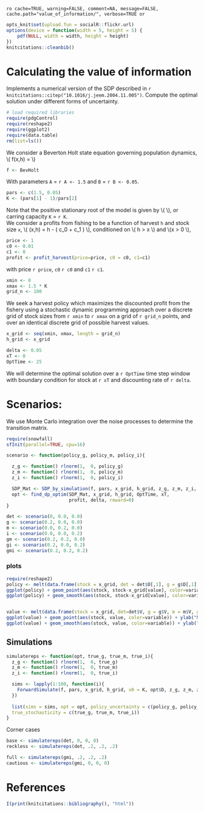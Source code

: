 `ro cache=TRUE, warning=FALSE, comment=NA, message=FALSE, cache.path="value_of_information/", verbose=TRUE or`

``` r
opts_knit$set(upload.fun = socialR::flickr.url)
options(device = function(width = 5, height = 5) {
    pdf(NULL, width = width, height = height)
})
knitcitations::cleanbib()
````

# Calculating the value of information

 Implements a numerical version of the SDP described in `r knitcitations::citep("10.1016/j.jeem.2004.11.005")`.
 Compute the optimal solution under different forms of uncertainty.   

``` r
# load required libraries
require(pdgControl)
require(reshape2)
require(ggplot2)
require(data.table)
rm(list=ls())
````

We consider a Beverton Holt state equation governing population dynamics, \\( f(x,h) = \frac{A x}{1 + B x} \\)

``` r
f <- BevHolt
````


With parameters `A` = `r A <- 1.5` and `B` = `r B <- 0.05`.

``` r
pars <- c(1.5, 0.05)
K <- (pars[1] - 1)/pars[2]
````

Note that the positive stationary root of the model is given by \\( \frac{A-1}{B} \\), or carring capacity `K` = `r K`.  
We consider a profits from fishing to be a function of harvest `h` and stock size `x`,  \\( \Pi(x,h) = h - \left( c_0  + c_1 \frac{h}{x} \right) \frac{h}{x} \\), conditioned on \\( h > x \\) and \\(x > 0 \\),

``` r
price <- 1
c0 <- 0.01
c1 <- 0
profit <- profit_harvest(price=price, c0 = c0, c1=c1) 
````

with price `r price`, `c0` `r c0` and `c1` `r c1`. 


``` r
xmin <- 0
xmax <- 1.5 * K
grid_n <- 100
````

We seek a harvest policy which maximizes the discounted profit from the fishery using a stochastic dynamic programming approach over a discrete grid of stock sizes from `r xmin` to `r xmax` on a grid of `r grid_n` points, and over an identical discrete grid of possible harvest values.  


``` r
x_grid <- seq(xmin, xmax, length = grid_n)  
h_grid <- x_grid  
````


``` r
delta <- 0.05
xT <- 0
OptTime <- 25
````

We will determine the optimal solution over a `r OptTime` time step window with boundary condition for stock at `r xT` and discounting rate of `r delta`.  

# Scenarios: 

We use Monte Carlo integration over the noise processes to determine the transition matrix.  

``` r
require(snowfall)
sfInit(parallel=TRUE, cpu=16)
````


``` r
scenario <- function(policy_g, policy_m, policy_i){ 

  z_g <- function() rlnorm(1,  0, policy_g) 
  z_m <- function() rlnorm(1,  0, policy_m) 
  z_i <- function() rlnorm(1,  0, policy_i) 

  SDP_Mat <- SDP_by_simulation(f, pars, x_grid, h_grid, z_g, z_m, z_i, reps=2e4)
  opt <- find_dp_optim(SDP_Mat, x_grid, h_grid, OptTime, xT, 
                       profit, delta, reward=0)
}
````

``` r
det <- scenario(0, 0.0, 0.0)
g <- scenario(0.2, 0.0, 0.0)
m <- scenario(0.0, 0.2, 0.0)
i <- scenario(0.0, 0.0, 0.2)
gm <- scenario(0.2, 0.2, 0.0)
gi <- scenario(0.2, 0.0, 0.2)
gmi <- scenario(0.2, 0.2, 0.2)
````


### plots

``` r
require(reshape2)
policy <- melt(data.frame(stock = x_grid, det = det$D[,1], g = g$D[,1], m = m$D[,1], gm = gm$D[,1], gi = gi$D[,1], gmi = gmi$D[,1]), id = "stock")
ggplot(policy) + geom_point(aes(stock, stock-x_grid[value], color=variable)) + ylab("escapement") 
ggplot(policy) + geom_smooth(aes(stock, stock-x_grid[value], color=variable))+ ylab("escapement") 


value <- melt(data.frame(stock = x_grid, det=det$V, g = g$V, m = m$V, gm = gm$V, gi = gi$V, gmi = gmi$V), id = "stock")
ggplot(value) + geom_point(aes(stock, value, color=variable)) + ylab("Net Present Value")
ggplot(value) + geom_smooth(aes(stock, value, color=variable)) + ylab("Net Present Value")
````

## Simulations

``` r
simulatereps <- function(opt, true_g, true_m, true_i){
  z_g <- function() rlnorm(1,  0, true_g) 
  z_m <- function() rlnorm(1,  0, true_m) 
  z_i <- function() rlnorm(1,  0, true_i) 

  sims <- lapply(1:100, function(i){
    ForwardSimulate(f, pars, x_grid, h_grid, x0 = K, opt$D, z_g, z_m, z_i, profit)
  })
  
  list(sims = sims, opt = opt, policy_uncertainty = c(policy_g, policy_m, policy_i),
  true_stochasticity = c(true_g, true_m, true_i))
}
````


Corner cases 

```r
base <- simulatereps(det, 0, 0, 0)
reckless <- simulatereps(det, .2, .2, .2)
````

```r
full <- simulatereps(gmi, .2, .2, .2)
cautious <- simulatereps(gmi, 0, 0, 0)
````



# References

``` r
I(print(knitcitations::bibliography(), "html"))
````
